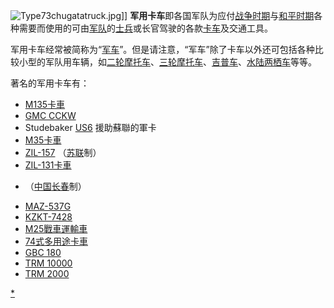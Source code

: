 [[File:Type73chugatatruck.jpg|thumb]]]]
'''军用卡车'''即各国军队为应付[[战争|战争时期]]与[[和平|和平时期]]各种需要而使用的可由[[军队|军队]]的[[士兵|士兵]]或长官驾驶的各款[[卡车|卡车]]及交通工具。

军用卡车经常被简称为“[[军车|军车]]”。但是请注意，“军车”除了卡车以外还可包括各种比较小型的军队用车辆，如[[摩托车|二轮摩托车]]、[[摩托车|三轮摩托车]]、[[吉普车|吉普车]]、[[两栖车|水陆两栖车]]等等。

著名的军用卡车有：
* [[M135卡車|M135卡車]]
* [[GMC_CCKW|GMC CCKW]]
* Studebaker [[US-6|US6]]  援助蘇聯的軍卡
* [[M35卡車|M35卡車]]
* [[ZIL-157軍卡|ZIL-157]]   （[[苏联|苏联]]制）
* [[ZIL-131卡車|ZIL-131卡車]]
* {{link-en|解放CA-30|Jiefang CA-30}} （[[中华人民共和国|中国]][[长春|长春]]制）
* [[MAZ-537G|MAZ-537G]]
* [[KZKT-7428|KZKT-7428]]
* [[M25戰車運輸車|M25戰車運輸車]]
* [[74式多用途卡車|74式多用途卡車]]
* [[GBC_180|GBC 180]]
* [[TRM_10000|TRM 10000]]
* [[TRM_2000|TRM 2000]]
{{軍事小作品}}
[[Category:軍用卡車|*]]